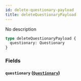 ```yaml
---
id: delete-questionary-payload
title: deleteQuestionaryPayload
---
```


No description

```graphql
type deleteQuestionaryPayload {
  questionary: Questionary
}
```

### Fields

#### `questionary` ([`Questionary`](/v1/objects/questionary))

